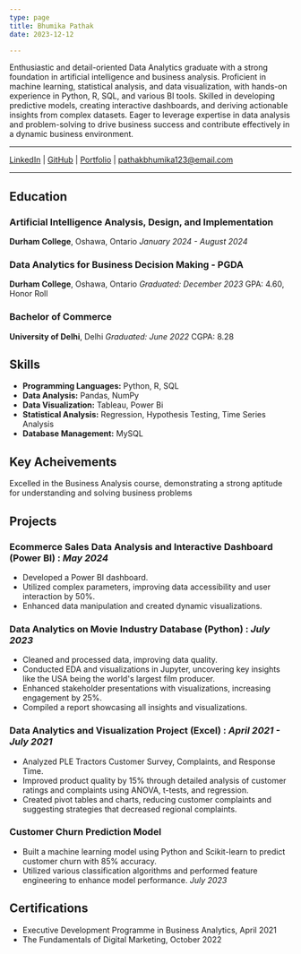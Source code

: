 ```yaml
---
type: page
title: Bhumika Pathak
date: 2023-12-12

---
```


Enthusiastic and detail-oriented Data Analytics graduate with a strong foundation in artificial intelligence and business analysis. Proficient in machine learning, statistical analysis, and data visualization, with hands-on experience in Python, R, SQL, and various BI tools. Skilled in developing predictive models, creating interactive dashboards, and deriving actionable insights from complex datasets. Eager to leverage expertise in data analysis and problem-solving to drive business success and contribute effectively in a dynamic business environment.

---
 
[LinkedIn](https://www.linkedin.com/in/bhumika-pathak-041834178/) | [GitHub](https://github.com/BhumikaPathak2/2203_Bhumika-Pathak_Portfolio) | [Portfolio](https://2203-bhumika-pathak-portfolio.vercel.app/) | pathakbhumika123@email.com 
 
---
 
## Education

### Artificial Intelligence Analysis, Design, and Implementation
**Durham College**, Oshawa, Ontario
*January 2024 - August 2024*

### Data Analytics for Business Decision Making - PGDA
**Durham College**, Oshawa, Ontario
*Graduated: December 2023*
GPA: 4.60, Honor Roll

### Bachelor of Commerce
**University of Delhi**, Delhi
*Graduated: June 2022*
CGPA: 8.28

 
## Skills
- **Programming Languages:** Python, R, SQL
- **Data Analysis:** Pandas, NumPy
- **Data Visualization:** Tableau, Power Bi
- **Statistical Analysis:** Regression, Hypothesis Testing, Time Series Analysis
- **Database Management:** MySQL
 
 ## Key Acheivements
 Excelled in the Business Analysis course, demonstrating a strong aptitude for understanding and solving business problems

## Projects

### Ecommerce Sales Data Analysis and Interactive Dashboard (Power BI) : *May 2024*
- Developed a Power BI dashboard.
- Utilized complex parameters, improving data accessibility and user interaction by 50%.
- Enhanced data manipulation and created dynamic visualizations.


### Data Analytics on Movie Industry Database (Python) : *July 2023*
- Cleaned and processed data, improving data quality.
- Conducted EDA and visualizations in Jupyter, uncovering key insights like the USA being the world's largest film producer.
- Enhanced stakeholder presentations with visualizations, increasing engagement by 25%.
- Compiled a report showcasing all insights and visualizations.


### Data Analytics and Visualization Project (Excel) : *April 2021 - July 2021*
- Analyzed PLE Tractors Customer Survey, Complaints, and Response Time.
- Improved product quality by 15% through detailed analysis of customer ratings and complaints using ANOVA, t-tests, and regression.
- Created pivot tables and charts, reducing customer complaints and suggesting strategies that decreased regional complaints.


### Customer Churn Prediction Model
- Built a machine learning model using Python and Scikit-learn to predict customer churn with 85% accuracy.
- Utilized various classification algorithms and performed feature engineering to enhance model performance.
*July 2023*
 
 ## Certifications
- Executive Development Programme in Business Analytics, April 2021
- The Fundamentals of Digital Marketing, October 2022
